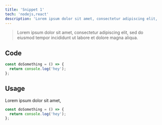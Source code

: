 ```yaml
---
title: 'Snippet 1'
tech: 'nodejs,react'
description: 'Lorem ipsum dolor sit amet, consectetur adipiscing elit, sed do eiusmod tempor incididunt ut labore et dolore magna aliqua.'
---
```


> Lorem ipsum dolor sit amet, consectetur adipiscing elit, sed do eiusmod tempor incididunt ut labore et dolore magna aliqua.

## Code

```jsx
const doSomething = () => {
  return console.log('hey');
};
```

## Usage

Lorem ipsum dolor sit amet,

```jsx
const doSomething = () => {
  return console.log('hey');
};
```
